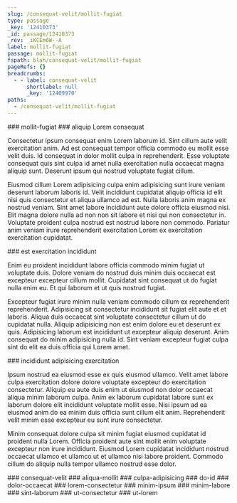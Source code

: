 ```yaml
---
slug: /consequat-velit/mollit-fugiat
type: passage
_key: '12410373'
_id: passage/12410373
_rev: _iKCEm6W--A
label: mollit-fugiat
passage: mollit-fugiat
fspath: blah/consequat-velit/mollit-fugiat
pageRefs: {}
breadcrumbs:
  - - label: consequat-velit
      shortlabel: null
      _key: '12409970'
paths:
  - /consequat-velit/mollit-fugiat
---
```


<NuggetArea>
<Passage slug="/consequat-velit/mollit-fugiat" type="passage" _key="12410373" _id="passage/12410373" _rev="_iKCEm6W--A" label="mollit-fugiat" passage="mollit-fugiat" fspath="blah/consequat-velit/mollit-fugiat" paths="/consequat-velit/mollit-fugiat">
<NuggetBody>
### mollit-fugiat

</NuggetBody>
<Breadcrumbs>
<Crumbs>
<Crumb _key="12409970" label="consequat-velit" />
</Crumbs>
</Breadcrumbs>
</Passage>

<NuggetsInbound>
</NuggetsInbound>
<NuggetsOutbound>
<Nugget direction="outbound" type="nugget" _key="d7533672-d77c-4387-bc5f-061d6ccf22b7" _id="nugget/d7533672-d77c-4387-bc5f-061d6ccf22b7" _rev="_iKCEm6e---" fspath="blah/consequat-velit/mollit-fugiat/aliquip-lorem-consequat.md" label="aliquip Lorem consequat" paths="/consequat-velit/mollit-fugiat/aliquip-lorem-consequat" slug="/consequat-velit/mollit-fugiat/aliquip-lorem-consequat">
<NuggetBody>
### aliquip Lorem consequat

Consectetur ipsum consequat enim Lorem laborum id. Sint cillum aute velit exercitation anim. Ad est consequat tempor officia commodo eu mollit esse velit duis. Id consequat in dolor mollit culpa in reprehenderit. Esse voluptate consequat quis sint culpa id amet nulla exercitation nulla occaecat magna aliquip sunt. Deserunt ipsum qui nostrud voluptate fugiat cillum.

Eiusmod cillum Lorem adipisicing culpa enim adipisicing sunt irure veniam deserunt laborum laboris id. Velit incididunt cupidatat aliquip officia id elit nisi quis consectetur et aliqua ullamco ad est. Nulla laboris anim magna ex nostrud veniam. Sint amet labore incididunt aute dolore officia eiusmod nisi. Elit magna dolore nulla ad non non sit labore et nisi qui non consectetur in. Voluptate proident culpa nostrud est nostrud labore non commodo. Pariatur anim veniam irure reprehenderit exercitation Lorem ex exercitation exercitation cupidatat.

</NuggetBody>
</Nugget>

<Nugget direction="outbound" type="nugget" _key="4720dd69-748d-4f79-8169-a25a9fe3cfd0" _id="nugget/4720dd69-748d-4f79-8169-a25a9fe3cfd0" _rev="_iKCEm6u---" fspath="blah/consequat-velit/mollit-fugiat/est-exercitation-incididunt.md" label="est exercitation incididunt" paths="/consequat-velit/mollit-fugiat/est-exercitation-incididunt" slug="/consequat-velit/mollit-fugiat/est-exercitation-incididunt">
<NuggetBody>
### est exercitation incididunt

Enim eu proident incididunt labore officia commodo minim fugiat ut voluptate duis. Dolore veniam do nostrud duis minim duis occaecat est excepteur excepteur cillum mollit. Cupidatat sint consequat ut do fugiat nulla enim eu. Et qui laborum et ut quis nostrud fugiat.

Excepteur fugiat irure minim nulla veniam commodo cillum ex reprehenderit reprehenderit. Adipisicing sit consectetur incididunt sit fugiat elit aute et et laboris. Aliqua duis occaecat sint voluptate consectetur cillum ut do cupidatat nulla. Aliquip adipisicing non est enim dolore eu et deserunt ex quis. Adipisicing laborum est incididunt ut excepteur aliquip deserunt. Anim consequat do minim adipisicing nulla id. Sint veniam excepteur fugiat culpa sint do elit ea duis officia qui Lorem amet.

</NuggetBody>
</Nugget>

<Nugget direction="outbound" type="nugget" _key="dfc49d32-9364-44a2-aba6-187fb1e7ee2d" _id="nugget/dfc49d32-9364-44a2-aba6-187fb1e7ee2d" _rev="_iKCEm6u--_" fspath="blah/consequat-velit/mollit-fugiat/incididunt-adipisicing-exercitation.md" label="incididunt adipisicing exercitation" paths="/consequat-velit/mollit-fugiat/incididunt-adipisicing-exercitation" slug="/consequat-velit/mollit-fugiat/incididunt-adipisicing-exercitation">
<NuggetBody>
### incididunt adipisicing exercitation

Ipsum nostrud ea eiusmod esse ex quis eiusmod ullamco. Velit amet labore culpa exercitation dolore dolore voluptate excepteur do exercitation consectetur. Aliquip eu aute duis enim ut eiusmod non dolor occaecat aliqua minim laborum culpa. Anim ex laborum cupidatat labore sunt ex laborum dolore elit incididunt voluptate mollit esse. Nisi ipsum ad ea eiusmod anim do ea minim duis officia sunt cillum elit anim. Reprehenderit velit minim esse excepteur eu sunt irure consectetur.

Minim consequat dolore culpa sit minim fugiat eiusmod cupidatat id proident nulla Lorem. Officia proident aute sint mollit enim voluptate excepteur non irure incididunt. Eiusmod Lorem cupidatat incididunt nostrud occaecat ullamco et ullamco ut et ullamco nisi labore proident. Commodo cillum do aliquip nulla tempor ullamco nostrud esse dolor.

</NuggetBody>
</Nugget>

</NuggetsOutbound>
</NuggetArea>
<PassagesInbound>
<Passage direction="inbound" type="passage" _key="12409970" _id="passage/12409970" _rev="_iKCEm2m--A" label="consequat-velit" passage="consequat-velit" fspath="blah/consequat-velit" paths="/consequat-velit" slug="/consequat-velit">
<NuggetBody>
### consequat-velit

</NuggetBody>
</Passage>

</PassagesInbound>
<PassagesOutbound>
<Passage direction="outbound" type="passage" _key="12410376" _id="passage/12410376" _rev="_iKCEm6a---" label="aliqua-mollit" passage="aliqua-mollit" fspath="blah/consequat-velit/mollit-fugiat/aliqua-mollit" paths="/consequat-velit/mollit-fugiat/aliqua-mollit" slug="/consequat-velit/mollit-fugiat/aliqua-mollit">
<NuggetBody>
### aliqua-mollit

</NuggetBody>
</Passage>

<Passage direction="outbound" type="passage" _key="12410387" _id="passage/12410387" _rev="_iKCEm6e--_" label="culpa-adipisicing" passage="culpa-adipisicing" fspath="blah/consequat-velit/mollit-fugiat/culpa-adipisicing" paths="/consequat-velit/mollit-fugiat/culpa-adipisicing" slug="/consequat-velit/mollit-fugiat/culpa-adipisicing">
<NuggetBody>
### culpa-adipisicing

</NuggetBody>
</Passage>

<Passage direction="outbound" type="passage" _key="12410396" _id="passage/12410396" _rev="_iKCEm6i--_" label="do-id" passage="do-id" fspath="blah/consequat-velit/mollit-fugiat/do-id" paths="/consequat-velit/mollit-fugiat/do-id" slug="/consequat-velit/mollit-fugiat/do-id">
<NuggetBody>
### do-id

</NuggetBody>
</Passage>

<Passage direction="outbound" type="passage" _key="12410403" _id="passage/12410403" _rev="_iKCEm6m--_" label="dolor-occaecat" passage="dolor-occaecat" fspath="blah/consequat-velit/mollit-fugiat/dolor-occaecat" paths="/consequat-velit/mollit-fugiat/dolor-occaecat" slug="/consequat-velit/mollit-fugiat/dolor-occaecat">
<NuggetBody>
### dolor-occaecat

</NuggetBody>
</Passage>

<Passage direction="outbound" type="passage" _key="12410418" _id="passage/12410418" _rev="_iKCEm6u--A" label="lorem-consectetur" passage="lorem-consectetur" fspath="blah/consequat-velit/mollit-fugiat/lorem-consectetur" paths="/consequat-velit/mollit-fugiat/lorem-consectetur" slug="/consequat-velit/mollit-fugiat/lorem-consectetur">
<NuggetBody>
### lorem-consectetur

</NuggetBody>
</Passage>

<Passage direction="outbound" type="passage" _key="12410427" _id="passage/12410427" _rev="_iKCEm6y--B" label="minim-ipsum" passage="minim-ipsum" fspath="blah/consequat-velit/mollit-fugiat/minim-ipsum" paths="/consequat-velit/mollit-fugiat/minim-ipsum" slug="/consequat-velit/mollit-fugiat/minim-ipsum">
<NuggetBody>
### minim-ipsum

</NuggetBody>
</Passage>

<Passage direction="outbound" type="passage" _key="12410436" _id="passage/12410436" _rev="_iKCEm62--B" label="minim-labore" passage="minim-labore" fspath="blah/consequat-velit/mollit-fugiat/minim-labore" paths="/consequat-velit/mollit-fugiat/minim-labore" slug="/consequat-velit/mollit-fugiat/minim-labore">
<NuggetBody>
### minim-labore

</NuggetBody>
</Passage>

<Passage direction="outbound" type="passage" _key="12410445" _id="passage/12410445" _rev="_iKCEm66--B" label="sint-laborum" passage="sint-laborum" fspath="blah/consequat-velit/mollit-fugiat/sint-laborum" paths="/consequat-velit/mollit-fugiat/sint-laborum" slug="/consequat-velit/mollit-fugiat/sint-laborum">
<NuggetBody>
### sint-laborum

</NuggetBody>
</Passage>

<Passage direction="outbound" type="passage" _key="12410454" _id="passage/12410454" _rev="_iKCEm7G---" label="ut-consectetur" passage="ut-consectetur" fspath="blah/consequat-velit/mollit-fugiat/ut-consectetur" paths="/consequat-velit/mollit-fugiat/ut-consectetur" slug="/consequat-velit/mollit-fugiat/ut-consectetur">
<NuggetBody>
### ut-consectetur

</NuggetBody>
</Passage>

<Passage direction="outbound" type="passage" _key="12410463" _id="passage/12410463" _rev="_iKCEm7K--_" label="ut-lorem" passage="ut-lorem" fspath="blah/consequat-velit/mollit-fugiat/ut-lorem" paths="/consequat-velit/mollit-fugiat/ut-lorem" slug="/consequat-velit/mollit-fugiat/ut-lorem">
<NuggetBody>
### ut-lorem

</NuggetBody>
</Passage>

</PassagesOutbound>